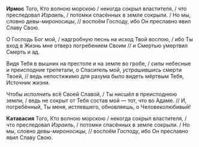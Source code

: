 **Ирмос** Того, Кто волною морскою / некогда сокрыл властителя, / что преследовал *Израиль*, / потомки спасённых в земле сокрыли. / Но мы, словно девы-*мироносицы*, // воспоём Господу, ибо Он преславно явил Славу Свою.

О Господь Бог мой, / надгробную песнь на исход Твой воспою, / ибо Ты вход в Жизнь мне отверз погребением Своим // и Смертью умертвил Смерть и ад.

Видя Тебя в вышних на престоле и на земле во гробе, / *силы* небесные и преисподние трепетали, о Спаситель мой, *устрашившись* смерти Твоей, // ведь непостижимо для разума было видеть мёртвым Тебя, Источник жизни.

Чтобы исполнить всё Своей Славой, / Ты нисшёл в преисподнюю земли, / ведь не сокрыт от Тебя состав мой — тот, что во Адаме. // И, погребённый, Ты меня, истлевшего, обновляешь, о Человеколюбивый!

**Катавасия** Того, Кто волною морскою / некогда сокрыл властителя, / что преследовал *Израиль*, / потомки спасённых в земле сокрыли. / Но мы, словно девы-*мироносицы*, // воспоём Господу, ибо Он преславно явил Славу Свою.
